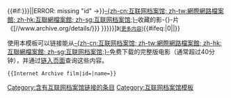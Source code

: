 <includeonly>{{#if:{{{id|{{{1|}}}}}}||<span class="error">ERROR: missing "id" →</span>}}</includeonly>[[互联网档案馆|-{zh-cn:互联网档案馆; zh-tw:網際網路檔案館; zh-hk:互聯網檔案館; zh-sg:互联网档案馆;}-]]收藏的影-{}-片《[//www.archive.org/details/{{{id|{{{1}}}}}} {{{name|{{{2|{{PAGENAME}}}}}}}}]》<small>[</small>[[Special:链入页面/Template:互联网档案馆影片|<small>更多内容</small>]]<small>]</small>{{#ifeq:{{NAMESPACENUMBER}}|0|[[Category:含有互联网档案馆链接的条目]]|}}<noinclude>

使用本模板可以链接能从[[互联网档案馆|-{zh-cn:互联网档案馆; zh-tw:網際網路檔案館; zh-hk:互聯網檔案館; zh-sg:互联网档案馆;}-]]免费下载的完整版电影（通常超过40分钟），并通过[[Special:链入页面/Template:互联网档案馆影片|链入页面]]查询这些内容。

<pre>
{{Internet Archive film|id=|name=}}
</pre>

{{DEFAULTSORT:Internet Archive film}}
[[Category:互联网档案馆模板]]
[[Category:电影外部链接模板|{{PAGENAME}}]]

</noinclude>